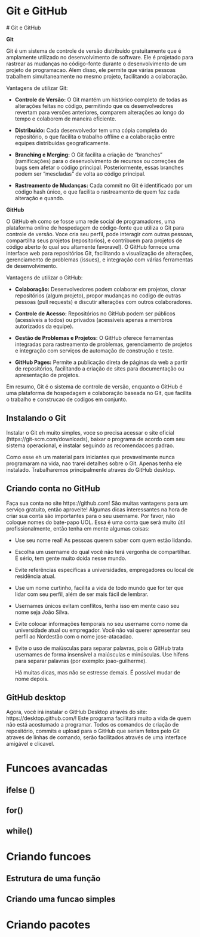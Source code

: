 # Git e GitHub
  
  # Git e GitHub
  
**Git**
  
Git é um sistema de controle de versão distribuído gratuitamente que é amplamente utilizado no desenvolvimento de software. Ele é projetado para rastrear as mudanças no código-fonte durante o desenvolvimento de um projeto de programacao. Alem disso, ele permite que várias pessoas trabalhem simultaneamente no mesmo projeto, facilitando a colaboração.

Vantagens de utilizar Git:
  
  - **Controle de Versão:** O Git mantém um histórico completo de todas as alterações feitas no código, permitindo que os desenvolvedores revertam para versões anteriores, comparem alterações ao longo do tempo e colaborem de maneira eficiente.

  - **Distribuído:** Cada desenvolvedor tem uma cópia completa do repositório, o que facilita o trabalho offline e a colaboração entre equipes distribuídas geograficamente.

  - **Branching e Merging:** O Git facilita a criação de "branches" (ramificações) para o desenvolvimento de recursos ou correções de bugs sem afetar o código principal. Posteriormente, essas branches podem ser "mescladas" de volta ao código principal.

  - **Rastreamento de Mudanças:** Cada commit no Git é identificado por um código hash único, o que facilita o rastreamento de quem fez cada alteração e quando.

**GitHub**

O GitHub eh como se fosse uma rede social de programadores, uma plataforma online de hospedagem de código-fonte que utiliza o Git para controle de versão. Voce cria seu perfil, pode interagir com outras pessoas, compartilha seus projetos (repositorios), e contribuem para projetos de código aberto (o qual sou altamente favoravel). O GitHub fornece uma interface web para repositórios Git, facilitando a visualização de alterações, gerenciamento de problemas (issues), e integração com várias ferramentas de desenvolvimento.
  
Vantagens de utilizar o GitHub:
  
  - **Colaboração:** Desenvolvedores podem colaborar em projetos, clonar repositórios (algum projeto), propor mudanças no codigo de outras pessoas (pull requests) e discutir alterações com outros colaboradores.
  
  - **Controle de Acesso:** Repositórios no GitHub podem ser públicos (acessíveis a todos) ou privados (acessíveis apenas a membros autorizados da equipe).
  
  - **Gestão de Problemas e Projetos:** O GitHub oferece ferramentas integradas para rastreamento de problemas, gerenciamento de projetos e integração com serviços de automação de construção e teste.
  
  - **GitHub Pages:** Permite a publicação direta de páginas da web a partir de repositórios, facilitando a criação de sites para documentação ou apresentação de projetos.
  
Em resumo, Git é o sistema de controle de versão, enquanto o GitHub é uma plataforma de hospedagem e colaboração baseada no Git, que facilita o trabalho e construcao de codigos em conjunto.
  
## Instalando o Git
  
Instalar o Git eh muito simples, voce so precisa acessar o site oficial (https://git-scm.com/downloads), baixar o programa de acordo com seu sistema operacional, e instalar seguindo as recomendacoes padrao.
  
  Como esse eh um material para iniciantes que provavelmente nunca programaram na vida, nao trarei detalhes sobre o Git. Apenas tenha ele instalado. Trabalharemos principalmente atraves do GitHub desktop.
  
## Criando conta no GitHub
  
  Faça sua conta no site https://github.com! São muitas vantagens para um serviço gratuito, então aproveite! Algumas dicas interessantes na hora de criar sua conta são importantes para o seu username. Por favor, não coloque nomes do bate-papo UOL. Essa é uma conta que será muito útil profissionalmente, então tenha em mente algumas coisas:

- Use seu nome real! As pessoas querem saber com quem estão lidando.
- Escolha um username do qual você não terá vergonha de compartilhar. É sério, tem gente muito doida nesse mundo.
- Evite referências específicas a universidades, empregadores ou local de residência atual.
- Use um nome curtinho, facilita a vida de todo mundo que for ter que lidar com seu perfil, além de ser mais fácil de lembrar.
- Usernames únicos evitam conflitos, tenha isso em mente caso seu nome seja João Silva.
- Evite colocar informações temporais no seu username como nome da universidade atual ou empregador. Você não vai querer apresentar seu perfil ao Nordestão com o nome jose-atacadao.
- Evite o uso de maiúsculas para separar palavras, pois o GitHub trata usernames de forma insensível a maiúsculas e minúsculas. Use hifens para separar palavras (por exemplo: joao-guilherme).
  
  Há muitas dicas, mas não se estresse demais. É possível mudar de nome depois.
  
## GitHub desktop
  
 Agora, você irá instalar o GitHub Desktop através do site: https://desktop.github.com/! Este programa facilitará muito a vida de quem não está acostumado a programar. Todos os comandos de criação de repositório, commits e upload para o GitHub que seriam feitos pelo Git atraves de linhas de comando, serão facilitados através de uma interface amigável e clicavel.
  
# Funcoes avancadas
  
## ifelse ()

## for()

## while()

# Criando funcoes
  
## Estrutura de uma função
  
## Criando uma funcao simples
  
# Criando pacotes